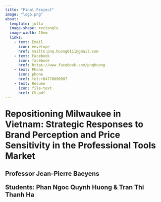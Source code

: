 ```yaml
---
title: "Final Project"
image: "logo.png"
about:
  template: jolla
  image-shape: rectangle
  image-width: 15em
  links: 
    - text: Email
      icon: envelope
      href: mailto:pnq.huong0111@gmail.com
    - text: Facebook
      icon: facebook
      href: https://www.facebook.com/pnqhuong
    - text: Phone
      icon: phone
      href: tel:+84778690087
    - text: Resume
      icon: file-text
      href: CV.pdf
---
```

<div class="center-text">
<p style="font-size:28px; font-weight:bold;">
Repositioning Milwaukee in Vietnam: Strategic Responses to Brand Perception and Price Sensitivity in the Professional Tools Market
</p>

<p style="font-size:20px; font-weight:bold;">
Professor Jean-Pierre Baeyens
</p>

<p style="font-size:20px; font-weight:bold;">
Students: Phan Ngoc Quynh Huong & Tran Thi Thanh Ha
</p>
</div>


